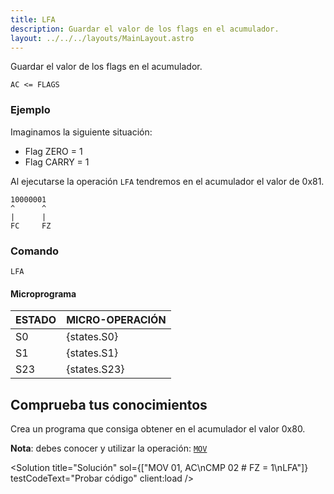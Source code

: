 ```yaml
---
title: LFA
description: Guardar el valor de los flags en el acumulador.
layout: ../../../layouts/MainLayout.astro
---
```



Guardar el valor de los flags en el acumulador.

```
AC <= FLAGS
```

### Ejemplo

Imaginamos la siguiente situación:
* Flag ZERO = 1
* Flag CARRY = 1

Al ejecutarse la operación `LFA` tendremos en el acumulador el valor de 0x81.

```
10000001
^      ^
|      |
FC     FZ
```

### Comando

```
LFA
```

#### Microprograma
| ESTADO | MICRO-OPERACIÓN |
|:-------|:----------|
| S0 | {states.S0} |
| S1 | {states.S1} |
| S23 | {states.S23} |

## Comprueba tus conocimientos

Crea un programa que consiga obtener en el acumulador el valor 0x80.

**Nota**: debes conocer y utilizar la operación: [`MOV`](/es/instructions/MOV)

<Solution title="Solución" sol={["MOV 01, AC\nCMP 02 # FZ = 1\nLFA"]} testCodeText="Probar código" client:load />